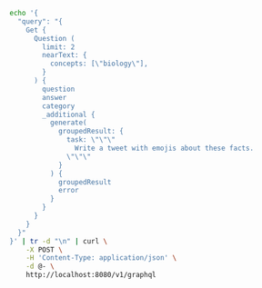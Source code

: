 

<Tabs groupId="languages">
<TabItem value="py" label="Python">

  <FilteredTextBlock
    text={PyCode}
    startMarker="# RAG"
    endMarker="# END RAG"
    language="py"
    title="quickstart_rag.py"
  />

</TabItem>

<TabItem value="js" label="JS/TS">

<FilteredTextBlock
  text={TSCode}
  startMarker="// RAG"
  endMarker="// END RAG"
  language="ts"
  title="quickstart_rag.ts"
/>

</TabItem>

<TabItem value="go" label="Go">
<FilteredTextBlock
  text={GoCode}
  startMarker="// RAG"
  endMarker="// END RAG"
  language="goraw"
  title="quickstart/3_2_rag/main.go"
/>
</TabItem>

<TabItem value="java" label="Java">
<FilteredTextBlock
  text={JavaCode}
  startMarker="// START RAG"
  endMarker="// END RAG"
  language="javaraw"
  title="quickstart/RAG.java"
/>
</TabItem>

<TabItem value="curl" label="Curl">

```bash
echo '{
  "query": "{
    Get {
      Question (
        limit: 2
        nearText: {
          concepts: [\"biology\"],
        }
      ) {
        question
        answer
        category
        _additional {
          generate(
            groupedResult: {
              task: \"\"\"
                Write a tweet with emojis about these facts.
              \"\"\"
            }
          ) {
            groupedResult
            error
          }
        }
      }
    }
  }"
}' | tr -d "\n" | curl \
    -X POST \
    -H 'Content-Type: application/json' \
    -d @- \
    http://localhost:8080/v1/graphql
```

</TabItem>
</Tabs>
